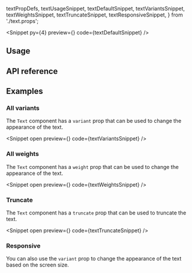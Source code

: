   textPropDefs,
  textUsageSnippet,
  textDefaultSnippet,
  textVariantsSnippet,
  textWeightsSnippet,
  textTruncateSnippet,
  textResponsiveSnippet,
} from './text.props';

<PageTitle
  title="Text"
  description="The `Text` component is used to display content on your page."
/>

<Snippet
  py={4}
  preview={<TextSnippet story="Default" />}
  code={textDefaultSnippet}
/>

## Usage

<CodeBlock code={textUsageSnippet} />

## API reference

<PropsTable data={textPropDefs} />

## Examples

### All variants

The `Text` component has a `variant` prop that can be used to change the
appearance of the text.

<Snippet
  open
  preview={<TextSnippet story="AllVariants" />}
  code={textVariantsSnippet}
/>

### All weights

The `Text` component has a `weight` prop that can be used to change the
appearance of the text.

<Snippet
  open
  preview={<TextSnippet story="AllWeights" />}
  code={textWeightsSnippet}
/>

### Truncate

The `Text` component has a `truncate` prop that can be used to truncate the
text.

<Snippet
  open
  preview={<TextSnippet story="Truncate" />}
  code={textTruncateSnippet}
/>

### Responsive

You can also use the `variant` prop to change the appearance of the text based
on the screen size.

<CodeBlock code={textResponsiveSnippet} />

<Theming component="Text" />

<ChangelogComponent component="text" />
